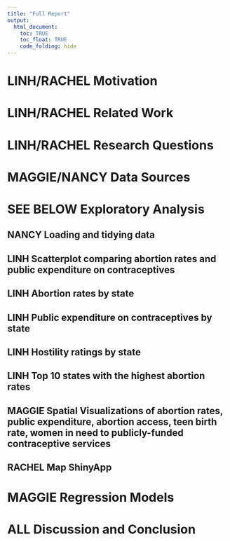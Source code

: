 ```yaml
---
title: "Full Report"
output: 
  html_document:
    toc: TRUE
    toc_float: TRUE
    code_folding: hide
---
```


# LINH/RACHEL Motivation

# LINH/RACHEL Related Work

# LINH/RACHEL Research Questions

# MAGGIE/NANCY Data Sources

# SEE BELOW Exploratory Analysis

## NANCY Loading and tidying data 

## LINH Scatterplot comparing abortion rates and public expenditure on contraceptives 

## LINH Abortion rates by state

## LINH Public expenditure on contraceptives by state

## LINH Hostility ratings by state

## LINH Top 10 states with the highest abortion rates

## MAGGIE Spatial Visualizations of abortion rates, public expenditure, abortion access, teen birth rate, women in need to publicly-funded contraceptive services

## RACHEL Map ShinyApp

# MAGGIE Regression Models

# ALL Discussion and Conclusion